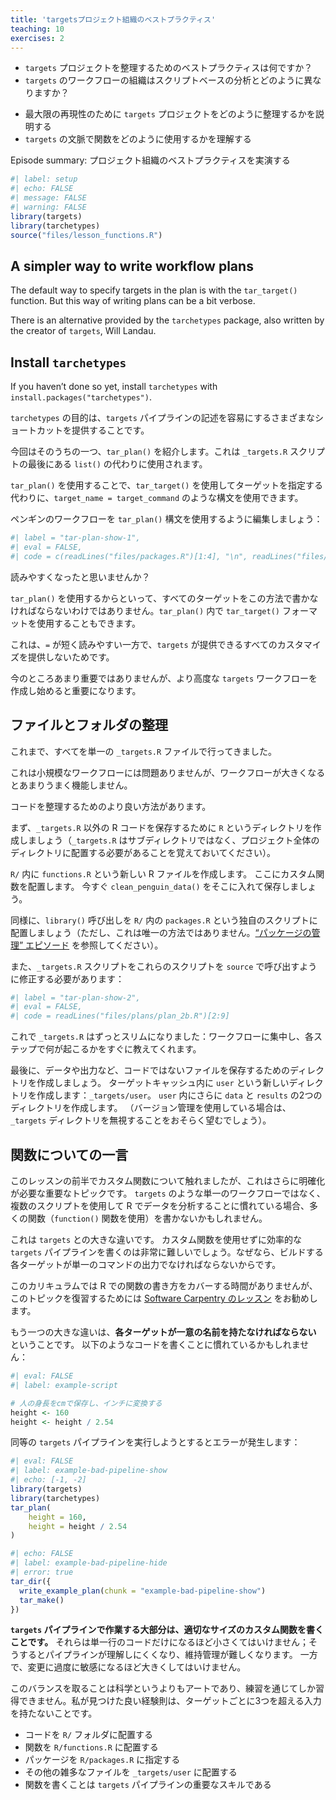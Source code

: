 ```yaml
---
title: 'targetsプロジェクト組織のベストプラクティス'
teaching: 10
exercises: 2
---
```


:::::::::::::::::::::::::::::::::::::: questions 

- `targets` プロジェクトを整理するためのベストプラクティスは何ですか？
- `targets` のワークフローの組織はスクリプトベースの分析とどのように異なりますか？

::::::::::::::::::::::::::::::::::::::::::::::::

::::::::::::::::::::::::::::::::::::: objectives

- 最大限の再現性のために `targets` プロジェクトをどのように整理するかを説明する
- `targets` の文脈で関数をどのように使用するかを理解する

::::::::::::::::::::::::::::::::::::::::::::::::

::::::::::::::::::::::::::::::::::::: instructor

Episode summary: プロジェクト組織のベストプラクティスを実演する

:::::::::::::::::::::::::::::::::::::

```r
#| label: setup
#| echo: FALSE
#| message: FALSE
#| warning: FALSE
library(targets)
library(tarchetypes)
source("files/lesson_functions.R")
```

## A simpler way to write workflow plans

The default way to specify targets in the plan is with the `tar_target()` function.
But this way of writing plans can be a bit verbose.

There is an alternative provided by the `tarchetypes` package, also written by the creator of `targets`, Will Landau.

::::::::::::::::::::::::::::::::::::: prereq

## Install `tarchetypes`

If you haven't done so yet, install `tarchetypes` with `install.packages("tarchetypes")`.

:::::::::::::::::::::::::::::::::::::

`tarchetypes` の目的は、`targets` パイプラインの記述を容易にするさまざまなショートカットを提供することです。

今回はそのうちの一つ、`tar_plan()` を紹介します。これは `_targets.R` スクリプトの最後にある `list()` の代わりに使用されます。

`tar_plan()` を使用することで、`tar_target()` を使用してターゲットを指定する代わりに、`target_name = target_command` のような構文を使用できます。

ペンギンのワークフローを `tar_plan()` 構文を使用するように編集しましょう：

<!-- The chunk below intersperses plan_2b with clean_penguin_data() to avoid writing it manually -->
```r
#| label = "tar-plan-show-1",
#| eval = FALSE,
#| code = c(readLines("files/packages.R")[1:4], "\n", readLines("files/tar_functions/clean_penguin_data.R"), "\n", readLines("files/plans/plan_2b.R")[5:9])
```

読みやすくなったと思いませんか？

`tar_plan()` を使用するからといって、すべてのターゲットをこの方法で書かなければならないわけではありません。`tar_plan()` 内で `tar_target()` フォーマットを使用することもできます。

これは、`=` が短く読みやすい一方で、`targets` が提供できるすべてのカスタマイズを提供しないためです。

今のところあまり重要ではありませんが、より高度な `targets` ワークフローを作成し始めると重要になります。

## ファイルとフォルダの整理

これまで、すべてを単一の `_targets.R` ファイルで行ってきました。

これは小規模なワークフローには問題ありませんが、ワークフローが大きくなるとあまりうまく機能しません。

コードを整理するためのより良い方法があります。

まず、`_targets.R` 以外の R コードを保存するために `R` というディレクトリを作成しましょう（`_targets.R` はサブディレクトリではなく、プロジェクト全体のディレクトリに配置する必要があることを覚えておいてください）。

`R/` 内に `functions.R` という新しい R ファイルを作成します。
ここにカスタム関数を配置します。
今すぐ `clean_penguin_data()` をそこに入れて保存しましょう。

同様に、`library()` 呼び出しを `R/` 内の `packages.R` という独自のスクリプトに配置しましょう（ただし、これは唯一の方法ではありません。["パッケージの管理" エピソード](https://joelnitta.github.io/targets-workshop/packages.html) を参照してください）。

また、`_targets.R` スクリプトをこれらのスクリプトを `source` で呼び出すように修正する必要があります：

```r
#| label = "tar-plan-show-2",
#| eval = FALSE,
#| code = readLines("files/plans/plan_2b.R")[2:9]
```

これで `_targets.R` はずっとスリムになりました：ワークフローに集中し、各ステップで何が起こるかをすぐに教えてくれます。

最後に、データや出力など、コードではないファイルを保存するためのディレクトリを作成しましょう。
ターゲットキャッシュ内に `user` という新しいディレクトリを作成します：`_targets/user`。
`user` 内にさらに `data` と `results` の2つのディレクトリを作成します。
（バージョン管理を使用している場合は、`_targets` ディレクトリを無視することをおそらく望むでしょう）。

## 関数についての一言

このレッスンの前半でカスタム関数について触れましたが、これはさらに明確化が必要な重要なトピックです。
`targets` のような単一のワークフローではなく、複数のスクリプトを使用して R でデータを分析することに慣れている場合、多くの関数（`function()` 関数を使用）を書かないかもしれません。

これは `targets` との大きな違いです。
カスタム関数を使用せずに効率的な `targets` パイプラインを書くのは非常に難しいでしょう。なぜなら、ビルドする各ターゲットが単一のコマンドの出力でなければならないからです。

このカリキュラムでは R での関数の書き方をカバーする時間がありませんが、このトピックを復習するためには [Software Carpentry のレッスン](https://swcarpentry.github.io/r-novice-gapminder/10-functions) をお勧めします。

もう一つの大きな違いは、**各ターゲットが一意の名前を持たなければならない** ということです。
以下のようなコードを書くことに慣れているかもしれません：

```r
#| eval: FALSE
#| label: example-script

# 人の身長をcmで保存し、インチに変換する
height <- 160
height <- height / 2.54
```

同等の `targets` パイプラインを実行しようとするとエラーが発生します：

```r
#| eval: FALSE
#| label: example-bad-pipeline-show
#| echo: [-1, -2]
library(targets)
library(tarchetypes)
tar_plan(
    height = 160,
    height = height / 2.54
)
```

```r
#| echo: FALSE
#| label: example-bad-pipeline-hide
#| error: true
tar_dir({
  write_example_plan(chunk = "example-bad-pipeline-show")
  tar_make()
})
```

**`targets` パイプラインで作業する大部分は、適切なサイズのカスタム関数を書くことです。**
それらは単一行のコードだけになるほど小さくてはいけません；そうするとパイプラインが理解しにくくなり、維持管理が難しくなります。
一方で、変更に過度に敏感になるほど大きくしてはいけません。

このバランスを取ることは科学というよりもアートであり、練習を通じてしか習得できません。私が見つけた良い経験則は、ターゲットごとに3つを超える入力を持たないことです。

::::::::::::::::::::::::::::::::::::: keypoints 

- コードを `R/` フォルダに配置する
- 関数を `R/functions.R` に配置する
- パッケージを `R/packages.R` に指定する
- その他の雑多なファイルを `_targets/user` に配置する
- 関数を書くことは `targets` パイプラインの重要なスキルである

::::::::::::::::::::::::::::::::::::::::::::::::


